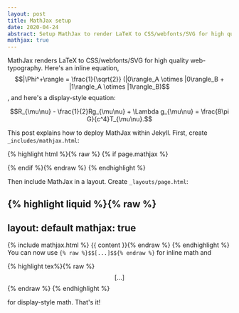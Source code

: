 ```yaml
---
layout: post
title: MathJax setup
date: 2020-04-24
abstract: Setup MathJax to render LaTeX to CSS/webfonts/SVG for high quality web-typography.
mathjax: true
---
```


MathJax renders LaTeX to CSS/webfonts/SVG for high quality web-typography. Here's an inline equation,
$$|\Phi^+\rangle = \frac{1}{\sqrt{2}} (|0\rangle_A \otimes |0\rangle_B + |1\rangle_A \otimes |1\rangle_B)$$, and here's a display-style equation:

$$R_{\mu\nu} - \frac{1}{2}Rg_{\mu\nu} + \Lambda g_{\mu\nu} = \frac{8\pi G}{c^4}T_{\mu\nu}.$$

This post explains how to deploy MathJax within Jekyll. First, create `_includes/mathjax.html`:

{% highlight html %}{% raw %}
{% if page.mathjax %}
<script type="text/javascript" async
  src="https://cdnjs.clouwdflare.com/ajax/libs/mathjax/2.7.5/MathJax.js?config=TeX-MML-AM_CHTML">
</script>
{% endif %}{% endraw %}
{% endhighlight %}

Then include MathJax in a layout. Create `_layouts/page.html`:

{% highlight liquid %}{% raw %}
---
layout: default
mathjax: true
---
{% include mathjax.html %}
{{ content }}{% endraw %}
{% endhighlight %}
You can now use `{% raw %}$$[...]$${% endraw %}` for inline math and

{% highlight tex%}{% raw %}
$$[...]$${% endraw %}
{% endhighlight %}

for display-style math. That's it!

